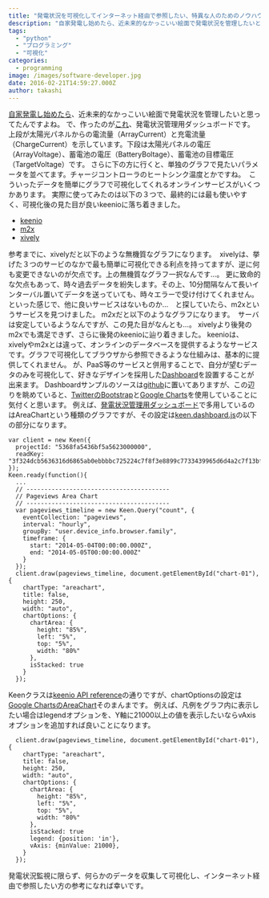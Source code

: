 ```yaml
---
title: "発電状況を可視化してインターネット経由で参照したい、特異な人のためのノウハウ。"
description: "自家発電し始めたら、近未来的なかっこいい絵面で発電状況を管理したいと思ってたんですよね。で、作ったのがこれ、発電状況管理用ダッシュボードです。上段が太陽光パネル..."
tags:
  - "python"
  - "プログラミング"
  - "可視化"
categories:
  - programming
image: /images/software-developer.jpg
date: 2016-02-21T14:59:27.000Z
author: takashi
---
```



<a href="http://blog.rinka-blossom.com/how_to_make_diy_offgrid/">自家発電し始めたら</a>、近未来的なかっこいい絵面で発電状況を管理したいと思ってたんですよね。
で、作ったのが<a href="http://grid.rinka-blossom.com/">これ</a>、発電状況管理用ダッシュボードです。
<img src="https://farm2.staticflickr.com/1563/24518689514_28251b3e31_z_d.jpg" alt="" />
上段が太陽光パネルからの電流量（ArrayCurrent）と充電流量（ChargeCurrent）を示しています。下段は太陽光パネルの電圧（ArrayVoltage）、蓄電池の電圧（BatteryBoltage）、蓄電池の目標電圧（TargetVoltage）です。
さらに下の方に行くと、単独のグラフで見たいパラメータを並べてます。チャージコントローラのヒートシンク温度とかですね。
<img src="https://farm2.staticflickr.com/1577/25056091411_6d9ebc0c5a_z_d.jpg" alt="" />
こういったデータを簡単にグラフで可視化してくれるオンラインサービスがいくつかあります。
実際に使ってみたのは以下の３つで、最終的には最も使いやすく、可視化後の見た目が良いkeenioに落ち着きました。
<ul>
<li><a href="https://keen.io/">keenio</a></li>
<li><a href="https://m2x.att.com">m2x</a></li>
<li><a href="https://xively.com/">xively</a></li>
</ul>
参考までに、xivelyだと以下のような無機質なグラフになります。
<img src="https://farm6.staticflickr.com/5624/24067056806_ccfd661283_z_d.jpg" alt="" />
xivelyは、挙げた３つのサービのなかで最も簡単に可視化できる利点を持ってますが、逆に何も変更できないのが欠点です。上の無機質なグラフ一択なんです…。
更に致命的な欠点もあって、時々過去データを紛失します。その上、10分間隔なんて長いインターバル置いてデータを送っていても、時々エラーで受け付けてくれません。
といった感じで、他に良いサービスはないものか…　と探していたら、m2xというサービスを見つけました。
m2xだと以下のようなグラフになります。
<img src="https://farm6.staticflickr.com/5629/24093132855_ce989f7ace_z_d.jpg" alt="" />
サーバは安定しているようなんですが、この見た目がなんとも…。
xivelyより後発のm2xでも満足できず、さらに後発のkeenioに辿り着きました。
keenioは、xivelyやm2xとは違って、オンラインのデータベースを提供するようなサービスです。グラフで可視化してブラウザから参照できるような仕組みは、基本的に提供してくれません。
が、PaaS等のサービスと併用することで、自分が望むデータのみを可視化して、好きなデザインを採用した<a href="http://keen.github.io/dashboards/">Dashboard</a>を設置することが出来ます。
Dashboardサンプルのソースは<a href="https://github.com/keen/dashboards/tree/gh-pages/examples">github</a>に置いてありますが、この辺りを眺めていると、<a href="http://getbootstrap.com/css/">TwitterのBootstrap</a>と<a href="https://developers.google.com/chart/interactive/docs/">Google Charts</a>を使用していることに気付くと思います。
例えば、<a href="http://grid.rinka-blossom.com/">発電状況管理用ダッシュボード</a>で多用しているのはAreaChartという種類のグラフですが、その設定は<a href="https://github.com/keen/dashboards/blob/gh-pages/examples/starter-kit/keen.dashboard.js">keen.dashboard.js</a>の以下の部分になります。
<pre><code class="javascript">var client = new Keen({
  projectId: "5368fa5436bf5a5623000000",
  readKey: "3f324dcb5636316d6865ab0ebbbbc725224c7f8f3e8899c7733439965d6d4a2c7f13bf7765458790bd50ec76b4361687f51cf626314585dc246bb51aeb455c0a1dd6ce77a993d9c953c5fc554d1d3530ca5d17bdc6d1333ef3d8146a990c79435bb2c7d936f259a22647a75407921056"
});
Keen.ready(function(){
  ...
  // ----------------------------------------
  // Pageviews Area Chart
  // ----------------------------------------
  var pageviews_timeline = new Keen.Query("count", {
    eventCollection: "pageviews",
    interval: "hourly",
    groupBy: "user.device_info.browser.family",
    timeframe: {
      start: "2014-05-04T00:00:00.000Z",
      end: "2014-05-05T00:00:00.000Z"
    }
  });
  client.draw(pageviews_timeline, document.getElementById("chart-01"), {
    chartType: "areachart",
    title: false,
    height: 250,
    width: "auto",
    chartOptions: {
      chartArea: {
        height: "85%",
        left: "5%",
        top: "5%",
        width: "80%"
      },
      isStacked: true
    }
  });
</code></pre>
Keenクラスは<a href="https://keen.io/docs/api/">keenio API reference</a>の通りですが、chartOptionsの設定は<a href="https://developers.google.com/chart/interactive/docs/gallery/areachart">Google ChartsのAreaChart</a>そのまんまです。
例えば、凡例をグラフ内に表示したい場合はlegendオプションを、Y軸に21000以上の値を表示したいならvAxisオプションを追加すれば良いことになります。
<pre><code class="javascript">  client.draw(pageviews_timeline, document.getElementById("chart-01"), {
    chartType: "areachart",
    title: false,
    height: 250,
    width: "auto",
    chartOptions: {
      chartArea: {
        height: "85%",
        left: "5%",
        top: "5%",
        width: "80%"
      },
      isStacked: true
      legend: {position: 'in'},
      vAxis: {minValue: 21000},
    }
  });
</code></pre>
発電状況監視に限らず、何らかのデータを収集して可視化し、インターネット経由で参照したい方の参考になれば幸いです。